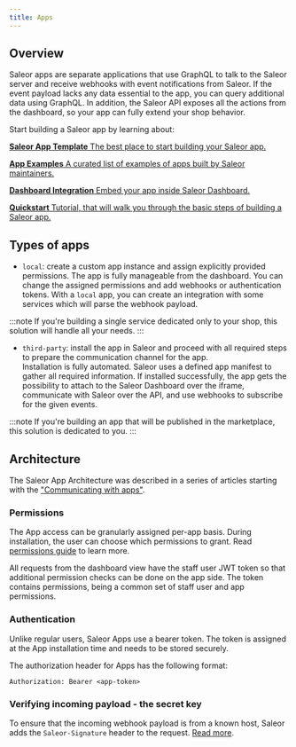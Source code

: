 ```yaml
---
title: Apps
---
```



## Overview

Saleor apps are separate applications that use GraphQL to talk to the Saleor server and receive webhooks with event notifications from Saleor. If the event payload lacks any data essential to the app, you can query additional data using GraphQL. In addition, the Saleor API exposes all the actions from the dashboard, so your app can fully extend your shop behavior.

Start building a Saleor app by learning about:

<CardGrid>

[**Saleor App Template** The best place to start building your Saleor app.](developer/extending/apps/developing-apps/app-template.mdx)

[**App Examples** A curated list of examples of apps built by Saleor maintainers.](developer/extending/apps/developing-apps/app-examples.mdx)

[**Dashboard Integration** Embed your app inside Saleor Dashboard.](developer/extending/apps/extending-dashboard-with-apps.mdx)

[**Quickstart** Tutorial, that will walk you through the basic steps of building a Saleor app.](developer/extending/apps/quickstart/getting-started.mdx)

</CardGrid>

## Types of apps

- `local`: create a custom app instance and assign explicitly provided permissions. The app is fully manageable from the dashboard. You can change the assigned permissions and add webhooks or authentication tokens. With a `local` app, you can create an integration with some services which will parse the webhook payload.

:::note
If you're building a single service dedicated only to your shop, this solution will handle all your needs.
:::

- `third-party`: install the app in Saleor and proceed with all required steps to prepare the communication channel for the app.  
  Installation is fully automated. Saleor uses a defined app manifest to gather all required information. If installed successfully, the app gets the possibility to attach to the Saleor Dashboard over the iframe, communicate with Saleor over the API, and use webhooks to subscribe for the given events.

:::note
If you're building an app that will be published in the marketplace, this solution is dedicated to you.
:::

## Architecture

The Saleor App Architecture was described in a series of articles starting with the ["Communicating with apps"](developer/extending/apps/architecture/communication-between-app-and-saleor.mdx).

### Permissions

The App access can be granularly assigned per-app basis. During installation, the user can choose which permissions to grant. Read [permissions guide](developer/permissions.mdx) to learn more.

All requests from the dashboard view have the staff user JWT token so that additional permission checks can be done on the app side. The token contains permissions, being a common set of staff user and app permissions.

### Authentication

Unlike regular users, Saleor Apps use a bearer token. The token is assigned at the App installation time and needs to be stored securely.

The authorization header for Apps has the following format:

```http
Authorization: Bearer <app-token>
```

### Verifying incoming payload - the secret key

To ensure that the incoming webhook payload is from a known host, Saleor adds the `Saleor-Signature` header to the request. [Read more](developer/extending/apps/asynchronous-webhooks.mdx#https).
